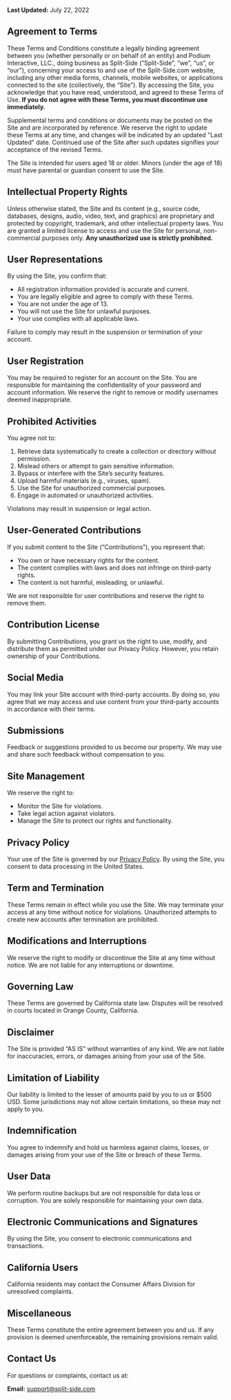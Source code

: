 **Last Updated:** July 22, 2022

## Agreement to Terms

These Terms and Conditions constitute a legally binding agreement between you (whether personally or on behalf of an entity) and Podium Interactive, LLC., doing business as Split-Side (“Split-Side”, “we”, “us”, or “our”), concerning your access to and use of the Split-Side.com website, including any other media forms, channels, mobile websites, or applications connected to the site (collectively, the “Site”). By accessing the Site, you acknowledge that you have read, understood, and agreed to these Terms of Use. **If you do not agree with these Terms, you must discontinue use immediately.**

Supplemental terms and conditions or documents may be posted on the Site and are incorporated by reference. We reserve the right to update these Terms at any time, and changes will be indicated by an updated "Last Updated" date. Continued use of the Site after such updates signifies your acceptance of the revised Terms.

The Site is intended for users aged 18 or older. Minors (under the age of 18) must have parental or guardian consent to use the Site.

## Intellectual Property Rights

Unless otherwise stated, the Site and its content (e.g., source code, databases, designs, audio, video, text, and graphics) are proprietary and protected by copyright, trademark, and other intellectual property laws. You are granted a limited license to access and use the Site for personal, non-commercial purposes only. **Any unauthorized use is strictly prohibited.**

## User Representations

By using the Site, you confirm that:

- All registration information provided is accurate and current.
- You are legally eligible and agree to comply with these Terms.
- You are not under the age of 13.
- You will not use the Site for unlawful purposes.
- Your use complies with all applicable laws.

Failure to comply may result in the suspension or termination of your account.

## User Registration

You may be required to register for an account on the Site. You are responsible for maintaining the confidentiality of your password and account information. We reserve the right to remove or modify usernames deemed inappropriate.

## Prohibited Activities

You agree not to:

1. Retrieve data systematically to create a collection or directory without permission.
2. Mislead others or attempt to gain sensitive information.
3. Bypass or interfere with the Site’s security features.
4. Upload harmful materials (e.g., viruses, spam).
5. Use the Site for unauthorized commercial purposes.
6. Engage in automated or unauthorized activities.

Violations may result in suspension or legal action.

## User-Generated Contributions

If you submit content to the Site (“Contributions”), you represent that:

- You own or have necessary rights for the content.
- The content complies with laws and does not infringe on third-party rights.
- The content is not harmful, misleading, or unlawful.

We are not responsible for user contributions and reserve the right to remove them.

## Contribution License

By submitting Contributions, you grant us the right to use, modify, and distribute them as permitted under our Privacy Policy. However, you retain ownership of your Contributions.

## Social Media

You may link your Site account with third-party accounts. By doing so, you agree that we may access and use content from your third-party accounts in accordance with their terms.

## Submissions

Feedback or suggestions provided to us become our property. We may use and share such feedback without compensation to you.

## Site Management

We reserve the right to:

- Monitor the Site for violations.
- Take legal action against violators.
- Manage the Site to protect our rights and functionality.

## Privacy Policy

Your use of the Site is governed by our [Privacy Policy](split-side.com/privacy). By using the Site, you consent to data processing in the United States.

## Term and Termination

These Terms remain in effect while you use the Site. We may terminate your access at any time without notice for violations. Unauthorized attempts to create new accounts after termination are prohibited.

## Modifications and Interruptions

We reserve the right to modify or discontinue the Site at any time without notice. We are not liable for any interruptions or downtime.

## Governing Law

These Terms are governed by California state law. Disputes will be resolved in courts located in Orange County, California.

## Disclaimer

The Site is provided “AS IS” without warranties of any kind. We are not liable for inaccuracies, errors, or damages arising from your use of the Site.

## Limitation of Liability

Our liability is limited to the lesser of amounts paid by you to us or $500 USD. Some jurisdictions may not allow certain limitations, so these may not apply to you.

## Indemnification

You agree to indemnify and hold us harmless against claims, losses, or damages arising from your use of the Site or breach of these Terms.

## User Data

We perform routine backups but are not responsible for data loss or corruption. You are solely responsible for maintaining your own data.

## Electronic Communications and Signatures

By using the Site, you consent to electronic communications and transactions.

## California Users

California residents may contact the Consumer Affairs Division for unresolved complaints.

## Miscellaneous

These Terms constitute the entire agreement between you and us. If any provision is deemed unenforceable, the remaining provisions remain valid.

## Contact Us

For questions or complaints, contact us at:

**Email:** support@split-side.com
